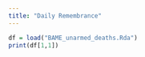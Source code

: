 ```yaml
---
title: "Daily Remembrance"
---
```


```r
df = load("BAME_unarmed_deaths.Rda")
print(df[1,1])
```